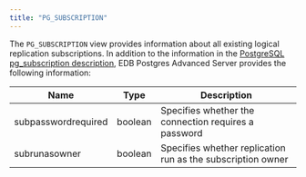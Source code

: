 ```yaml
---
title: "PG_SUBSCRIPTION"
---
```


The `PG_SUBSCRIPTION` view provides information about all existing logical replication subscriptions. In addition to the information in the [PostgreSQL pg_subscription description](https://www.postgresql.org/docs/current/catalog-pg-subscription.html), EDB Postgres Advanced Server provides the following information:

| Name                | Type    | Description                                                 |
| ------------------- | ------- | ----------------------------------------------------------- |
| subpasswordrequired | boolean | Specifies whether the connection requires a password        |
| subrunasowner       | boolean | Specifies whether replication run as the subscription owner |
